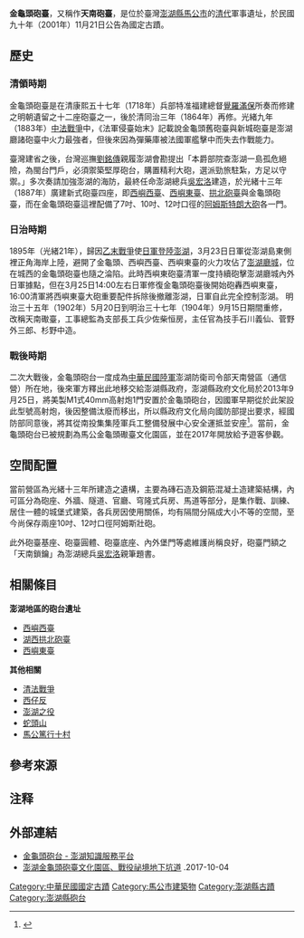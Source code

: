 {{tw monument
|name=馬公金龜頭砲臺
|formername=
|image=馬公金龜頭砲臺01.jpg
|imagename=外堡門
{{Infobox mapframe|tyep=shape|zoom=15|frame-width=280}}
|othername=金龜頭礮臺、天南鎖鑰、天南礮臺
|formalname=
|level=[[國定古蹟|國定古蹟]]
|class=關塞
|time=[[File:Flag_of_Ming_Cheng.svg|24px]] 明朝年間（舊）<br/>{{QIN}}光緒13年（1887年；新）
|location={{TWN}}[[澎湖縣|澎湖縣]][[馬公市|馬公市]]馬公段2664、2664-3地號
|open=正常開放中
|cost=
|website=
|coordinates={{coord|23.5632838426198|N|119.557736760265|E|type:landmark|display=it}}
|reg_url=https://nchdb.boch.gov.tw/assets/advanceSearch/monument/20011121000002
}}
'''金龜頭砲臺'''，又稱作'''天南砲臺'''，是位於臺灣[[澎湖縣|澎湖縣]][[馬公市|馬公市]]的[[清代|清代]]軍事遺址，於民國九十年（2001年）11月21日公告為國定古蹟{{r|文}}。

== 歷史 ==
=== 清領時期 ===
金龜頭砲臺是在清康熙五十七年（1718年）兵部特准福建總督[[覺羅滿保|覺羅滿保]]所奏而修建之明朝遺留之十二座砲臺之一，後於清同治三年（1864年）再修{{r|文}}{{r|陳}}。光緒九年（1883年）[[中法戰爭|中法戰爭]]中，《法軍侵臺始末》記載說金龜頭舊砲臺與新城砲臺是澎湖廳諸砲臺中火力最強者，但後來因為彈藥庫被法國軍艦擊中而失去作戰能力{{r|陳}}。

臺灣建省之後，台灣巡撫[[劉銘傳|劉銘傳]]親履澎湖會勘提出「本爵部院查澎湖一島孤危絕險，為閩台門戶，必須禦築堅厚砲台，購置精利大砲，選派勁旅駐紮，方足以守禦。」多次奏請加強澎湖的海防，最終任命澎湖總兵[[吳宏洛|吳宏洛]]建造，於光緒十三年（1887年）廣建新式砲臺四座，即[[西嶼西臺|西嶼西臺]]、[[西嶼東臺|西嶼東臺]]、[[湖西拱北砲臺|拱北砲臺]]與金龜頭砲臺，而在金龜頭砲臺這裡配備了7吋、10吋、12吋口徑的[[阿姆斯特朗大砲|阿姆斯特朗大砲]]各一門{{r|文}}{{r|陳}}。

=== 日治時期 ===
1895年（光緒21年），歸因[[乙末戰爭|乙末戰爭]]使[[澎湖之役_(1895年)|日軍登陸澎湖]]，3月23日日軍從澎湖島東側裡正角海岸上陸，避開了金龜頭、西嶼西臺、西嶼東臺的火力攻佔了[[澎湖廳城|澎湖廳城]]，位在城西的金龜頭砲臺也隨之淪陷{{r|陳}}。此時西嶼東砲臺清軍一度持續砲擊澎湖廳城內外日軍據點，但在3月25日14:00左右日軍修復金龜頭砲臺後開始砲轟西嶼東臺，16:00清軍將西嶼東臺大砲重要配件拆除後撤離澎湖，日軍自此完全控制澎湖{{r|陳}}。
明治三十五年（1902年）5月20日到明治三十七年（1904年）9月15日期間重修，改稱天南礮臺，工事總監為支部長工兵少佐柴恒房，主任官為技手石川義仙、菅野外三郎、杉野中造{{r|文}}。

=== 戰後時期 ===
二次大戰後，金龜頭砲台一度成為[[中華民國陸軍|中華民國陸軍]]澎湖防衛司令部天南營區（通信營）所在地，後來軍方釋出此地移交給澎湖縣政府{{r|文}}，澎湖縣政府文化局於2013年9月25日，將美製M1式40mm高射炮1門安置於金龜頭砲台，因國軍早期從於此架設此型號高射炮，後因整備汰廢而移出，所以縣政府文化局向國防部提出要求，經國防部同意後，將其從南投集集陸軍兵工整備發展中心安全運抵並安座<ref>{{cite news |url=http://www.appledaily.com.tw/realtimenews/article/life/20130925/264573/%E5%B1%95%E7%8F%BE%E6%AD%B7%E5%8F%B2%E6%88%B0%E5%BD%B9%E3%80%80%E6%BE%8E%E6%B9%96%E6%96%B0%E6%B7%BB%E9%80%80%E5%BD%B9%E9%AB%98%E5%B0%84%E7%A0%B2 |title=〈展現歷史戰役　澎湖新添退役高射砲〉 |publisher=蘋果日報 |date=2013-09-25 |accessdate=2013-09-26 |archive-date=2013-09-28 |archive-url=https://web.archive.org/web/20130928095830/http://www.appledaily.com.tw/realtimenews/article/life/20130925/264573/%E5%B1%95%E7%8F%BE%E6%AD%B7%E5%8F%B2%E6%88%B0%E5%BD%B9%E3%80%80%E6%BE%8E%E6%B9%96%E6%96%B0%E6%B7%BB%E9%80%80%E5%BD%B9%E9%AB%98%E5%B0%84%E7%A0%B2/ |dead-url=no }}</ref>。當前，金龜頭砲台已被規劃為馬公金龜頭礮臺文化園區，並在2017年開放給予遊客參觀。

== 空間配置 ==
當前營區為光緒十三年所建造之遺構，主要為磚石造及鋼筋混凝土造建築結構，內可區分為砲座、外牆、隧道、官廳、穹隆式兵房、馬道等部分，是集作戰、訓練、居住一體的城堡式建築，各兵房因使用關係，均有隔間分隔成大小不等的空間，至今尚保存兩座10吋、12吋口徑阿姆斯壯砲。

此外砲臺基座、砲臺圓體、砲臺底座、內外堡門等處維護尚稱良好，砲臺門額之「天南鎖鑰」為澎湖總兵[[吳宏洛|吳宏洛]]親筆題書。
==相關條目==
'''澎湖地區的砲台遺址'''
*  [[西嶼西臺|西嶼西臺]]
*  [[湖西拱北砲臺|湖西拱北砲臺]]
*  [[西嶼東臺|西嶼東臺]]

'''其他相關'''
* [[清法戰爭|清法戰爭]]
* [[西仔反|西仔反]]
* [[澎湖之役|澎湖之役]]
* [[蛇頭山|蛇頭山]]
* [[馬公篤行十村|馬公篤行十村]]

== 參考來源 ==
{{reflist|refs=
<ref name="文">{{cite web|url=https://nchdb.boch.gov.tw/assets/advanceSearch/monument/20011121000002  | title=馬公金龜頭砲臺  |publisher=文化部文化資產局  |accessdate=}}</ref>
<ref name="陳">{{cite book|author=陳英俊 |title=《走尋媽宮城 澎湖導覽手冊》 |publisher=澎湖縣文化局 |isbn=978-986-00-9689-7 |date=2003年7月}}</ref>
}}
==注释==
{{reflist}}

== 外部連結 ==
*[https://penghu.info/OB017A06B2442C071788 金龜頭砲台 - 澎湖知識服務平台]
* [http://chyfun.com/jinguitou-fortress-penghu/ 澎湖金龜頭砲臺文化園區、戰役祕境地下坑道] {{Wayback|url=http://chyfun.com/jinguitou-fortress-penghu/ |date=20171201031202 }}.2017-10-04

{{commons category|Jinguitou Fortress}}

{{中華民國國定古蹟}}
{{澎湖縣文化資產}}
[[Category:中華民國國定古蹟|Category:中華民國國定古蹟]]
[[Category:馬公市建築物|Category:馬公市建築物]]
[[Category:澎湖縣古蹟|Category:澎湖縣古蹟]]
[[Category:澎湖縣砲台|Category:澎湖縣砲台]]